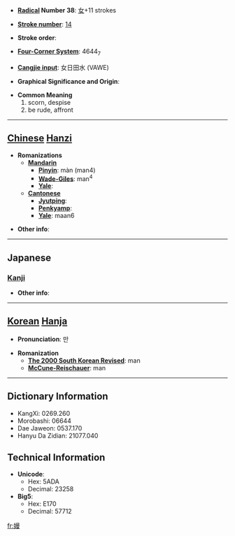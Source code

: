 * '''[[Wiktionary:Chinese radical index| Radical]] Number 38''': [[Wiktionary:Chinese radical index 女|女]]+11 strokes

* '''[[Wiktionary:Chinese total strokes index|Stroke number]]''': [[Wiktionary:Chinese total strokes index 14|14]]

* '''Stroke order''': 

* '''[[Wiktionary:Chinese four corner index|Four-Corner System]]''': 4644<sub>7</sub>

* '''[[Wiktionary:Chinese Cangjie index|Cangjie input]]''': 女日田水 (VAWE)

* '''Graphical Significance and Origin''': 

* '''Common Meaning'''
*#scorn, despise
*# be rude, affront


----

== [[Chinese]] [[Hanzi]] ==

* '''Romanizations'''
** '''[[Mandarin]]'''
*** '''[[Pinyin]]''': màn (man4)
*** '''[[Wade-Giles]]''': man<sup>4</sup>
*** '''[[Yale]]''': 
** '''[[Cantonese]]'''
*** '''[[Jyutping]]''':
*** '''[[Penkyamp]]''': 
*** '''[[Yale]]''': maan6

* '''Other info''': 

----

==Japanese==
===[[Kanji]]===
{{kanji|on readings=[[ばん]] (ban), [[まん]] (man), [[べん]] (ben), [[めん]] (men), [[えん]] (en)|kun readings=[[あなどる]] (anadoru), [[けがす]] (kegasu), [[おこたる]] (okotaru), [[おごる]] (ogoru)}}

* '''Other info''':  

----

== [[Korean]] [[Hanja]] ==

* '''Pronunciation''': 만

* '''Romanization'''
** '''[[The 2000 South Korean Revised Romanization|The 2000 South Korean Revised]]''': man
** '''[[McCune-Reischauer]]''': man

----

== Dictionary Information ==

* KangXi: 0269.260
* Morobashi: 06644
* Dae Jaweon: 0537.170
* Hanyu Da Zidian: 21077.040

== Technical Information ==

* '''Unicode''':
** Hex: 5ADA
** Decimal: 23258
* '''Big5''':
** Hex: E170
** Decimal: 57712

[[fr:嫚]]